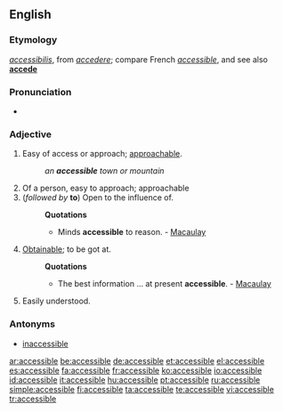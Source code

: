 ==English==

===Etymology===
{{L.}} ''[[accessibilis]]'', from ''[[accedere]]''; compare French ''[[accessible#French|accessible]]'', and see also '''[[accede]]'''

===Pronunciation===
*{{IPA|/əkˈsɛsəbˑl/}}

===Adjective===
{{en-adj}}

# Easy of access or approach; [[approachable]].
#:''an '''accessible''' town or mountain''
# Of a person, easy to approach; approachable
# (''followed by'' '''to''') Open to the influence of.
#:'''Quotations'''
#:*Minds '''accessible''' to reason. - [[Macaulay]]
# [[Obtainable]]; to be got at.
#:'''Quotations'''
#:*The best information ... at present '''accessible'''. - [[Macaulay]]
# Easily understood.

===Antonyms===
*[[inaccessible]]

[[ar:accessible]]
[[be:accessible]]
[[de:accessible]]
[[et:accessible]]
[[el:accessible]]
[[es:accessible]]
[[fa:accessible]]
[[fr:accessible]]
[[ko:accessible]]
[[io:accessible]]
[[id:accessible]]
[[it:accessible]]
[[hu:accessible]]
[[pt:accessible]]
[[ru:accessible]]
[[simple:accessible]]
[[fi:accessible]]
[[ta:accessible]]
[[te:accessible]]
[[vi:accessible]]
[[tr:accessible]]